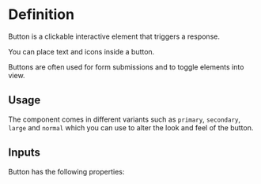 

<Meta of={ButtonStories}/>

# Definition

<Canvas of={ButtonStories.Default}/>

Button is a clickable interactive element that triggers a response.

You can place text and icons inside a button.

Buttons are often used for form submissions and to toggle elements into view.

## Usage

The component comes in different variants such as `primary`, `secondary`, `large` and `normal` which you can use to alter the look and feel of the button.

## Inputs

Button has the following properties:

<Controls/>
